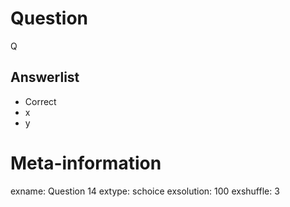 
Question
========
Q

Answerlist
----------
* Correct
* x
* y


Meta-information
================
exname: Question 14
extype: schoice
exsolution: 100
exshuffle: 3
